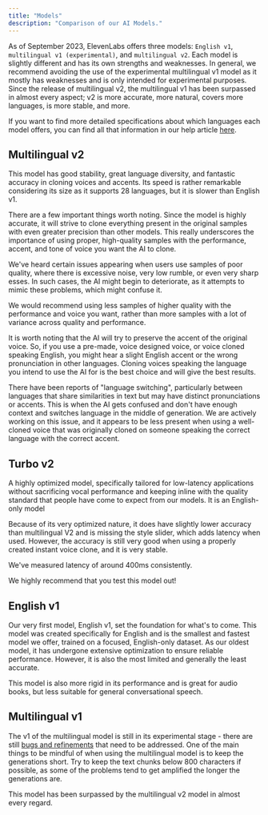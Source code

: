```yaml
---
title: "Models"
description: "Comparison of our AI Models."
---
```



As of September 2023, ElevenLabs offers three models: `English v1`, `multilingual v1 (experimental)`, and `multilingual v2`. Each model is slightly different and has its own strengths and weaknesses. In general, we recommend avoiding the use of the experimental multilingual v1 model as it mostly has weaknesses and is only intended for experimental purposes. Since the release of multilingual v2, the multilingual v1 has been surpassed in almost every aspect; v2 is more accurate, more natural, covers more languages, is more stable, and more.

If you want to find more detailed specifications about which languages each model offers, you can find all that information in our help article [here](https://help.elevenlabs.io/hc/en-us/articles/17883183930129-What-models-do-you-offer-and-what-is-the-difference-between-them-).


## Multilingual v2

This model has good stability, great language diversity, and fantastic accuracy in cloning voices and accents. Its speed is rather remarkable considering its size as it supports 28 languages, but it is slower than English v1.

There are a few important things worth noting. Since the model is highly accurate, it will strive to clone everything present in the original samples with even greater precision than other models. This really underscores the importance of using proper, high-quality samples with the performance, accent, and tone of voice you want the AI to clone.

We've heard certain issues appearing when users use samples of poor quality, where there is excessive noise, very low rumble, or even very sharp esses. In such cases, the AI might begin to deteriorate, as it attempts to mimic these problems, which might confuse it.

We would recommend using less samples of higher quality with the performance and voice you want, rather than more samples with a lot of variance across quality and performance.

It is worth noting that the AI will try to preserve the accent of the original voice. So, if you use a pre-made, voice designed voice, or voice cloned speaking English, you might hear a slight English accent or the wrong pronunciation in other languages. Cloning voices speaking the language you intend to use the AI for is the best choice and will give the best results.

There have been reports of "language switching", particularly between languages that share similarities in text but may have distinct pronunciations or accents. This is when the AI gets confused and don't have enough context and switches language in the middle of generation. We are actively working on this issue, and it appears to be less present when using a well-cloned voice that was originally cloned on someone speaking the correct language with the correct accent.


## Turbo v2

A highly optimized model, specifically tailored for low-latency applications without sacrificing vocal performance and keeping inline with the quality standard that people have come to expect from our models. It is an English-only model

Because of its very optimized nature, it does have slightly lower accuracy than multilingual V2 and is missing the style slider, which adds latency when used. However, the accuracy is still very good when using a properly created instant voice clone, and it is very stable.

We've measured latency of around 400ms consistently.

We highly recommend that you test this model out!


## English v1

Our very first model, English v1, set the foundation for what's to come. This model was created specifically for English and is the smallest and fastest model we offer, trained on a focused, English-only dataset. As our oldest model, it has undergone extensive optimization to ensure reliable performance. However, it is also the most limited and generally the least accurate.

This model is also more rigid in its performance and is great for audio books, but less suitable for general conversational speech.


## Multilingual v1

The v1 of the multilingual model is still in its experimental stage - there are still [bugs and refinements](/troubleshooting) that need to be addressed. One of the main things to be mindful of when using the multilingual model is to keep the generations short. Try to keep the text chunks below 800 characters if possible, as some of the problems tend to get amplified the longer the generations are.

This model has been surpassed by the multilingual v2 model in almost every regard.

